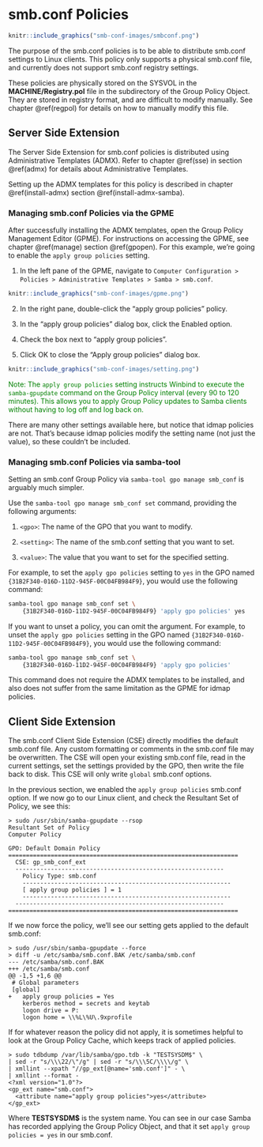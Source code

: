 # smb.conf Policies {#smbconf}

```r
knitr::include_graphics("smb-conf-images/smbconf.png")
```

\index{Policies!smb.conf}

The purpose of the smb.conf policies is to be able to distribute smb.conf settings to Linux clients. This policy only supports a physical smb.conf file, and currently does not support smb.conf registry settings.

These policies are physically stored on the SYSVOL in the **MACHINE/Registry.pol** file in the subdirectory of the Group Policy Object. They are stored in registry format, and are difficult to modify manually. See chapter \@ref(regpol) for details on how to manually modify this file.

## Server Side Extension {#smbconf-sse}

The Server Side Extension for smb.conf policies is distributed using Administrative Templates (ADMX). Refer to chapter \@ref(sse) in section \@ref(admx) for details about Administrative Templates.

Setting up the ADMX templates for this policy is described in chapter \@ref(install-admx) section \@ref(install-admx-samba).
\index{Server Side Extensions}
\index{Administrative Templates}

### Managing smb.conf Policies via the GPME

After successfully installing the ADMX templates, open the Group Policy Management Editor (GPME). For instructions on accessing the GPME, see chapter \@ref(manage) section \@ref(gpopen). For this example, we're going to enable the `apply group policies` setting.

1. In the left pane of the GPME, navigate to `Computer Configuration > Policies > Administrative Templates > Samba > smb.conf`.

```r
knitr::include_graphics("smb-conf-images/gpme.png")
```

2. In the right pane, double-click the "apply group policies" policy.

3. In the "apply group policies" dialog box, click the Enabled option.

4. Check the box next to "apply group policies".

5. Click OK to close the "Apply group policies" dialog box.

```r
knitr::include_graphics("smb-conf-images/setting.png")
```

::: {#info style="color: green;"}
Note: The `apply group policies` setting instructs Winbind to execute the `samba-gpupdate` command on the Group Policy interval (every 90 to 120 minutes). This allows you to apply Group Policy updates to Samba clients without having to log off and log back on.
:::
\index{samba-gpupdate}
\index{Group Policy refresh interval}

There are many other settings available here, but notice that idmap policies are not. That's because idmap policies modify the setting name (not just the value), so these couldn't be included.

### Managing smb.conf Policies via samba-tool

Setting an smb.conf Group Policy via `samba-tool gpo manage smb_conf` is arguably much simpler.

Use the `samba-tool gpo manage smb_conf set` command, providing the following arguments:

1. `<gpo>`: The name of the GPO that you want to modify.

2. `<setting>`: The name of the smb.conf setting that you want to set.

3. `<value>`: The value that you want to set for the specified setting.

For example, to set the `apply gpo policies` setting to `yes` in the GPO named `{31B2F340-016D-11D2-945F-00C04FB984F9}`, you would use the following command:

```sh
samba-tool gpo manage smb_conf set \
	{31B2F340-016D-11D2-945F-00C04FB984F9} 'apply gpo policies' yes
```

If you want to unset a policy, you can omit the <value> argument. For example, to unset the `apply gpo policies` setting in the GPO named `{31B2F340-016D-11D2-945F-00C04FB984F9}`, you would use the following command:


```sh
samba-tool gpo manage smb_conf set \
	{31B2F340-016D-11D2-945F-00C04FB984F9} 'apply gpo policies'
```

This command does not require the ADMX templates to be installed, and also does not suffer from the same limitation as the GPME for idmap policies.

## Client Side Extension

The smb.conf Client Side Extension (CSE) directly modifies the default smb.conf file. Any custom formatting or comments in the smb.conf file may be overwritten. The CSE will open your existing smb.conf file, read in the current settings, set the settings provided by the GPO, then write the file back to disk. This CSE will only write `global` smb.conf options.
\index{Client Side Extensions}

In the previous section, we enabled the `apply group policies` smb.conf option. If we now go to our Linux client, and check the Resultant Set of Policy, we see this:

```
> sudo /usr/sbin/samba-gpupdate --rsop
Resultant Set of Policy
Computer Policy

GPO: Default Domain Policy
=================================================================
  CSE: gp_smb_conf_ext
  -----------------------------------------------------------
    Policy Type: smb.conf
    -----------------------------------------------------------
    [ apply group policies ] = 1
    -----------------------------------------------------------
  -----------------------------------------------------------
=================================================================
```
\index{Resultant Set of Policy}

If we now force the policy, we'll see our setting gets applied to the default smb.conf:

```
> sudo /usr/sbin/samba-gpupdate --force
> diff -u /etc/samba/smb.conf.BAK /etc/samba/smb.conf
--- /etc/samba/smb.conf.BAK
+++ /etc/samba/smb.conf
@@ -1,5 +1,6 @@
 # Global parameters
 [global]
+	apply group policies = Yes
 	kerberos method = secrets and keytab
 	logon drive = P:
 	logon home = \\%L\%U\.9xprofile
```

If for whatever reason the policy did not apply, it is sometimes helpful to look at the Group Policy Cache, which keeps track of applied policies.
\index{Group Policy Cache}

```
> sudo tdbdump /var/lib/samba/gpo.tdb -k "TESTSYSDM$" \
| sed -r "s/\\\22/\"/g" | sed -r "s/\\\5C/\\\\/g" \
| xmllint --xpath "//gp_ext[@name='smb.conf']" - \
| xmllint --format -
<?xml version="1.0"?>
<gp_ext name="smb.conf">
  <attribute name="apply group policies">yes</attribute>
</gp_ext>
```

Where **TESTSYSDM$** is the system name. You can see in our case Samba has recorded applying the Group Policy Object, and that it set `apply group policies = yes` in our smb.conf.
